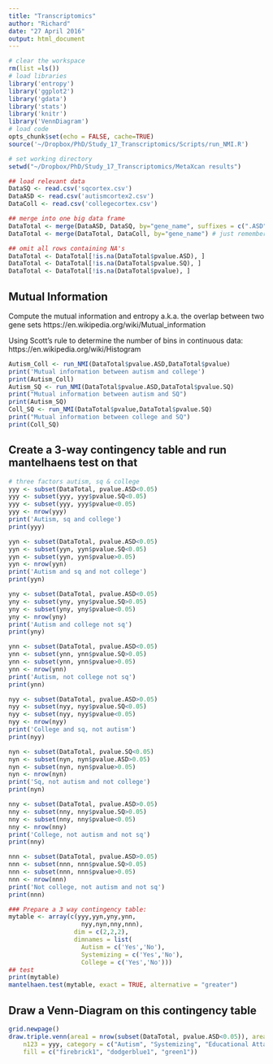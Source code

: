 ```yaml
---
title: "Transcriptomics"
author: "Richard"
date: "27 April 2016"
output: html_document
---
```


```r
# clear the workspace
rm(list =ls()) 
# load libraries
library('entropy')
library('ggplot2')
library('gdata')
library('stats')
library('knitr')
library('VennDiagram')
# load code
opts_chunk$set(echo = FALSE, cache=TRUE)
source('~/Dropbox/PhD/Study_17_Transcriptomics/Scripts/run_NMI.R')
```

```r
# set working directory
setwd("~/Dropbox/PhD/Study_17_Transcriptomics/MetaXcan results")

## load relevant data
DataSQ <- read.csv('sqcortex.csv')
DataASD <- read.csv('autismcortex2.csv')
DataColl <- read.csv('collegecortex.csv')
```


```r
## merge into one big data frame
DataTotal <- merge(DataASD, DataSQ, by="gene_name", suffixes = c(".ASD",".SQ"))
DataTotal <- merge(DataTotal, DataColl, by="gene_name") # just remember that College has no suffix

## omit all rows containing NA's
DataTotal <- DataTotal[!is.na(DataTotal$pvalue.ASD), ]
DataTotal <- DataTotal[!is.na(DataTotal$pvalue.SQ), ]
DataTotal <- DataTotal[!is.na(DataTotal$pvalue), ]
```

## Mutual Information
Compute the mutual information and entropy a.k.a. the overlap between two gene sets
https://en.wikipedia.org/wiki/Mutual_information

Using Scott's rule to determine the number of
bins in continuous data: 
https://en.wikipedia.org/wiki/Histogram
```r
Autism_Coll <- run_NMI(DataTotal$pvalue.ASD,DataTotal$pvalue)
print('Mutual information between autism and college')
print(Autism_Coll)
Autism_SQ <- run_NMI(DataTotal$pvalue.ASD,DataTotal$pvalue.SQ)
print("Mutual information between autism and SQ")
print(Autism_SQ)
Coll_SQ <- run_NMI(DataTotal$pvalue,DataTotal$pvalue.SQ)
print("Mutual information between college and SQ")
print(Coll_SQ)
```

## Create a 3-way contingency table and run mantelhaens test on that
```r
# three factors autism, sq & college
yyy <- subset(DataTotal, pvalue.ASD<0.05)
yyy <- subset(yyy, yyy$pvalue.SQ<0.05)
yyy <- subset(yyy, yyy$pvalue<0.05)
yyy <- nrow(yyy)
print('Autism, sq and college')
print(yyy)

yyn <- subset(DataTotal, pvalue.ASD<0.05)
yyn <- subset(yyn, yyn$pvalue.SQ<0.05)
yyn <- subset(yyn, yyn$pvalue>0.05)
yyn <- nrow(yyn)
print('Autism and sq and not college')
print(yyn)

yny <- subset(DataTotal, pvalue.ASD<0.05)
yny <- subset(yny, yny$pvalue.SQ>0.05)
yny <- subset(yny, yny$pvalue<0.05)
yny <- nrow(yny)
print('Autism and college not sq')
print(yny)

ynn <- subset(DataTotal, pvalue.ASD<0.05)
ynn <- subset(ynn, ynn$pvalue.SQ>0.05)
ynn <- subset(ynn, ynn$pvalue>0.05)
ynn <- nrow(ynn)
print('Autism, not college not sq')
print(ynn)

nyy <- subset(DataTotal, pvalue.ASD>0.05)
nyy <- subset(nyy, nyy$pvalue.SQ<0.05)
nyy <- subset(nyy, nyy$pvalue<0.05)
nyy <- nrow(nyy)
print('College and sq, not autism')
print(nyy)

nyn <- subset(DataTotal, pvalue.SQ<0.05)
nyn <- subset(nyn, nyn$pvalue.ASD>0.05)
nyn <- subset(nyn, nyn$pvalue>0.05)
nyn <- nrow(nyn)
print('Sq, not autism and not college')
print(nyn)

nny <- subset(DataTotal, pvalue.ASD>0.05)
nny <- subset(nny, nny$pvalue.SQ>0.05)
nny <- subset(nny, nny$pvalue<0.05)
nny <- nrow(nny)
print('College, not autism and not sq')
print(nny)

nnn <- subset(DataTotal, pvalue.ASD>0.05)
nnn <- subset(nnn, nnn$pvalue.SQ>0.05)
nnn <- subset(nnn, nnn$pvalue>0.05)
nnn <- nrow(nnn)
print('Not college, not autism and not sq')
print(nnn)

### Prepare a 3 way contingency table:
mytable <- array(c(yyy,yyn,yny,ynn,
                    nyy,nyn,nny,nnn),
                  dim = c(2,2,2),
                  dimnames = list(
                    Autism = c('Yes','No'),
                    Systemizing = c('Yes','No'),
                    College = c('Yes','No')))
## test
print(mytable)
mantelhaen.test(mytable, exact = TRUE, alternative = "greater")
```

## Draw a Venn-Diagram on this contingency table
```r
grid.newpage()
draw.triple.venn(area1 = nrow(subset(DataTotal, pvalue.ASD<0.05)), area2 = nrow(subset(DataTotal, pvalue.SQ<0.05)), area3 = nrow(subset(DataTotal, pvalue<0.05)), n12 = yyn, n23 = nyy, n13 = yny, 
    n123 = yyy, category = c("Autism", "Systemizing", "Educational Attainment"), lty = "blank", 
    fill = c("firebrick1", "dodgerblue1", "green1"))
```
